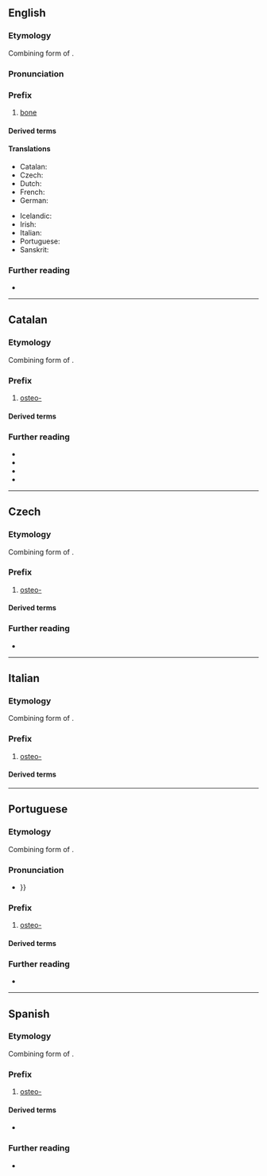 {{also|osteo|ostéo-}}
==English==

===Etymology===
Combining form of {{der|en|grc|ὀστέον||bone}}.

===Pronunciation===
{{IPA|en|/ɑstioʊ̯/}}

===Prefix===
{{en-prefix}}

# [[bone]]

====Derived terms====
{{prefixsee|en}}

====Translations====
{{trans-top|bone}}
* Catalan: {{t|ca|osteo-}}
* Czech: {{t|cs|osteo-}}
* Dutch: {{t|nl|osteo}}
* French: {{t+|fr|ostéo-}}
* German: {{t|de|osteo-}}
{{trans-mid}}
* Icelandic: {{t|is|bein-}}
* Irish: {{t|ga|oisté-}}
* Italian: {{t+|it|osteo-}}
* Portuguese: {{t|pt|osteo-}}
* Sanskrit: {{t+|sa|अस्थि|n}}
{{trans-bottom}}

===Further reading===
* {{pedia|list of diseases starting with O#Osteo}}

----

==Catalan==

===Etymology===
Combining form of {{der|ca|grc|ὀστέον|t=bone}}.

===Prefix===
{{head|ca|prefix}}

# [[#English|osteo-]]

====Derived terms====
{{prefixsee|ca}}

===Further reading===
* {{R:IEC2}}
* {{R:DCVB}}
* {{R:DNV}}
* {{R:GDLC}}

----

==Czech==

===Etymology===
Combining form of {{der|cs|grc|ὀστέον||bone}}.

===Prefix===
{{cs-pref}}

# [[#English|osteo-]]

====Derived terms====
{{prefixsee|cs}}

===Further reading===
* {{R:Slovnik afixu}}

----

==Italian==

===Etymology===
Combining form of {{der|it|grc|ὀστέον||bone}}.

===Prefix===
{{head|it|prefix}}

# {{lb|it|anatomy}} [[#English|osteo-]]

====Derived terms====
{{prefixsee|it}}

----

==Portuguese==

===Etymology===
Combining form of {{der|pt|grc|ὀστέον||bone}}.

===Pronunciation===
* {{a|BR}} {{IPA|pt|/ˈɔs.te.o/|/ˈɔs.t͡ʃi.u/|/ˈos-/}}}}

===Prefix===
{{head|pt|prefix}}

# [[#English|osteo-]]

====Derived terms====
{{prefixsee|pt}}

===Further reading===
* {{R:Priberam}}

----

==Spanish==

===Etymology===
Combining form of {{der|es|grc|ὀστέον|t=bone}}.

===Prefix===
{{head|es|prefix}}

# [[#English|osteo-]]

====Derived terms====
* {{prefixsee|es}}

===Further reading===
* {{R:DRAE}}